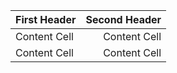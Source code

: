 | First Header | Second Header |
| ------------ | ------------: |
| Content Cell |  Content Cell |
| Content Cell |  Content Cell |
